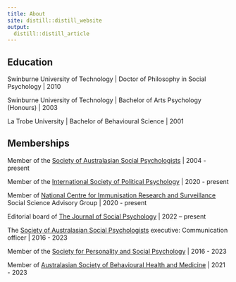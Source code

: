 ```yaml
---
title: About
site: distill::distill_website
output:
  distill::distill_article
---
```


## Education

Swinburne University of Technology | Doctor of Philosophy in Social Psychology | 2010

Swinburne University of Technology | Bachelor of Arts Psychology (Honours) | 2003

La Trobe University | Bachelor of Behavioural Science | 2001

## Memberships

Member of the [Society of Australasian Social Psychologists](https://sasp.org.au) | 2004 - present

Member of the [International Society of Political Psychology](https://ispp.org) | 2020 - present

Member of [National Centre for Immunisation Research and Surveillance](https://ncirs.org.au) Social Science Advisory Group | 2020 - present

Editorial board of [The Journal of Social Psychology](https://www.tandfonline.com/journals/vsoc20) | 2022 – present

The [Society of Australasian Social Psychologists](https://sasp.org.au) executive: Communication officer | 2016 - 2023

Member of the [Society for Personality and Social Psychology](https://spsp.org) | 2016 - 2023

Member of [Australasian Society of Behavioural Health and Medicine](https://www.asbhm.com) | 2021 - 2023